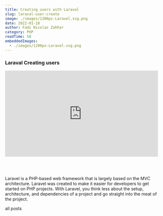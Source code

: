 ```yaml
---
title: Creating users with Laraval
slug: laraval-user-create
image: ./images/1200px-Laravel.svg.png
date: 2022-01-18
author: Fadi Nicolas Zahhar
category: PHP
readTime: 50
embeddedImages:
  - ./images/1200px-Laravel.svg.png
---
```



<GatsbyImage
  image={getImage(props.embeddedImages[0])}
  alt="random stuff"
  className="first-inline-img"
/>

### Laraval Creating users
<div style="padding:56.25% 0 0 0;position:relative;"><iframe src="https://player.vimeo.com/video/661224871?h=957e742158&amp;badge=0&amp;autopause=0&amp;player_id=0&amp;app_id=58479" frameborder="0" allow="autoplay; fullscreen; picture-in-picture" allowfullscreen style="position:absolute;top:0;left:0;width:100%;height:100%;" title="video2235405284"></iframe></div><script src="https://player.vimeo.com/api/player.js"></script>
<div style="height:50px">&nbsp;</div>

Laravel is a PHP-based web framework that is largely based on the MVC architecture. 
Laravel was created to make it easier for developers to get started on PHP projects. 
With Laravel, you think less about the setup, architecture, and dependencies of a project 
and go straight into the meat of the project.

<Link to="/posts" className="btn center-btn">
  all posts
</Link>
